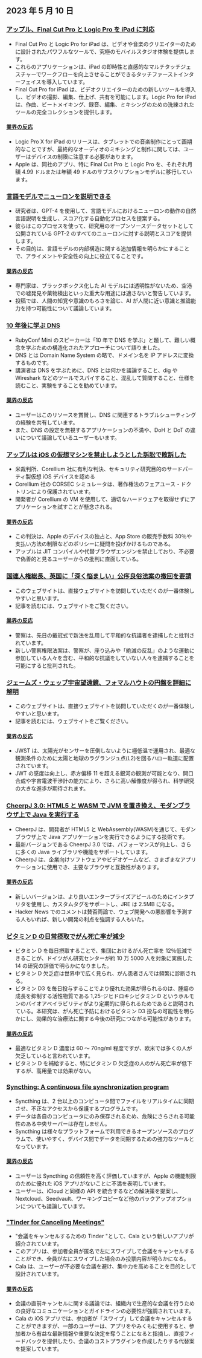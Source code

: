

<CallToAction />

<Steps>

## 2023 年 5 月 10 日

### [アップル、Final Cut Pro と Logic Pro を iPad に対応](https://www.apple.com/newsroom/2023/05/apple-brings-final-cut-pro-and-logic-pro-to-ipad/)

- Final Cut Pro と Logic Pro for iPad は、ビデオや音楽のクリエイターのために設計されたパワフルなツールで、究極のモバイルスタジオ体験を提供します。
- これらのアプリケーションは、iPad の即時性と直感的なマルチタッチジェスチャーでワークフローを向上させることができるタッチファーストインターフェイスを導入しています。
- Final Cut Pro for iPad は、ビデオクリエイターのための新しいツールを導入し、ビデオの撮影、編集、仕上げ、共有を可能にします。Logic Pro for iPad は、作曲、ビートメイキング、録音、編集、ミキシングのための洗練されたツールの完全コレクションを提供します。

#### [業界の反応](http://news.ycombinator.com/item?id=35873732)

- Logic Pro X for iPad のリリースは、タブレットでの音楽制作にとって画期的なことですが、最終的なオーディオのミキシングと制作に関しては、ユーザーはデバイスの制限に注意する必要があります。
- Apple は、同社のアプリ、特に Final Cut Pro と Logic Pro を、それぞれ月額 4.99 ドルまたは年額 49 ドルのサブスクリプションモデルに移行しています。

### [言語モデルでニューロンを説明できる](https://openai.com/research/language-models-can-explain-neurons-in-language-models)

- 研究者は、GPT-4 を使用して、言語モデルにおけるニューロンの動作の自然言語説明を生成し、スコア化する自動化プロセスを提案する。
- 彼らはこのプロセスを使って、研究用のオープンソースデータセットとして公開されている GPT-2 のすべてのニューロンに対する説明とスコアを提供します。
- その目的は、言語モデルの内部構造に関する追加情報を明らかにすることで、アライメントや安全性の向上に役立てることです。

#### [業界の反応](http://news.ycombinator.com/item?id=35877402)

- 専門家は、ブラックボックス化した AI モデルには透明性がないため、空港での嘘発見や薬物検出といった重大な用途には適さないと警告しています。
- 投稿では、人間の知覚や意識のもろさを論じ、AI が人間に近い意識と推論能力を持つ可能性について議論しています。

### [10 年後に学ぶ DNS](https://jvns.ca/blog/2023/05/08/new-talk-learning-dns-in-10-years/)

- RubyConf Mini のスピーカーは「10 年で DNS を学ぶ」と題して、難しい概念を学ぶための構造化されたアプローチについて語りました。
- DNS とは Domain Name System の略で、ドメイン名を IP アドレスに変換するものです。
- 講演者は DNS を学ぶために、DNS とは何かを議論すること、dig や Wireshark などのツールでスパイすること、混乱して質問すること、仕様を読むこと、実験をすることを勧めています。

#### [業界の反応](http://news.ycombinator.com/item?id=35870654)

- ユーザーはこのリソースを賞賛し、DNS に関連するトラブルシューティングの経験を共有しています。
- また、DNS の設定を無視するアプリケーションの不満や、DoH と DoT の違いについて議論しているユーザーもいます。

### [アップルは iOS の仮想マシンを禁止しようとした訴訟で敗訴した](https://www.techradar.com/news/apple-just-lost-its-lawsuit-trying-to-ban-ios-virtual-machines)

- 米裁判所、Corellium 社に有利な判決、セキュリティ研究目的のサードパーティ製仮想 iOS デバイスを認める
- Corellium 社の CORSEC シミュレータは、著作権法のフェアユース・ドクトリンにより保護されています。
- 開発者が Corellium の VM を使用して、適切なハードウェアを取得せずにアプリケーションを試すことが懸念される。

#### [業界の反応](http://news.ycombinator.com/item?id=35880466)

- この判決は、Apple のデバイスの独占と、App Store の販売手数料 30％や支払い方法の制限などのポリシーに疑問を投げかけるものである。
- アップルは JIT コンパイルや代替ブラウザエンジンを禁止しており、不必要で偽善的と見るユーザーからの批判に直面している。

### [国連人権総長、英国に「深く悩ましい」公序良俗法案の撤回を要請](https://www.ohchr.org/en/press-releases/2023/04/un-human-rights-chief-urges-uk-reverse-deeply-troubling-public-order-bill)

- このウェブサイトは、直接ウェブサイトを訪問していただくのが一番体験しやすいと思います。
- 記事を読むには、ウェブサイトをご覧ください。

#### [業界の反応](http://news.ycombinator.com/item?id=35871394)

- 警察は、先日の戴冠式で新法を乱用して平和的な抗議者を逮捕したと批判されています。
- 新しい警察権限法案は、警察が、座り込みや「絶滅の反乱」のような運動に参加している人々を含む、平和的な抗議をしていない人々を逮捕することを可能にすると批判された。

### [ジェームズ・ウェッブ宇宙望遠鏡、フォマルハウトの円盤を詳細に解明](https://skyandtelescope.org/astronomy-news/the-james-webb-space-telescope-reveals-fomalhauts-disk-in-unprecedented-detail/)

- このウェブサイトは、直接ウェブサイトを訪問していただくのが一番体験しやすいと思います。
- 記事を読むには、ウェブサイトをご覧ください。

#### [業界の反応](http://news.ycombinator.com/item?id=35874704)

- JWST は、太陽光がセンサーを圧倒しないように極低温で運用され、最適な観測条件のために太陽と地球のラグランジュ点(L2)を回るハロー軌道に配置されています。
- JWT の感度は向上し、赤方偏移 11 を超える銀河の観測が可能となり、開口合成や宇宙電波干渉計の能力により、さらに高い解像度が得られ、科学研究の大きな進歩が期待されます。

### [CheerpJ 3.0: HTML5 と WASM で JVM を置き換え、モダンブラウザ上で Java を実行する](https://leaningtech.com/announcing-cheerpj-3-0-a-jvm-replacement-in-html5-and-webassembly-to-run-java-applications-and-applets-on-modern-browsers/)

- CheerpJ は、開発者が HTML5 と WebAssembly(WASM)を通じて、モダンブラウザ上で Java アプリケーションを実行できるようにする技術です。
- 最新バージョンである CheerpJ 3.0 では、パフォーマンスが向上し、さらに多くの Java ライブラリや機能をサポートしています。
- CheerpJ は、企業向けソフトウェアやビデオゲームなど、さまざまなアプリケーションに使用でき、主要なブラウザと互換性があります。

#### [業界の反応](http://news.ycombinator.com/item?id=35873552)

- 新しいバージョンは、より良いエンタープライズアピールのためにインタプリタを使用し、カスタムタグをサポートし、JRE は 2.5MB になる。
- Hacker News でのコメントは賛否両論で、ウェブ開発への悪影響を予測する人もいれば、新しい開発の利点を強調する人もいた。

### [ビタミン D の日常摂取でがん死亡率が減少](https://www.dkfz.de/en/presse/pressemitteilungen/2023/dkfz-pm-23-27-Reduced-cancer-mortality-with-daily-vitamin-D-intake.php)

- ビタミン D を毎日摂取することで、集団におけるがん死亡率を 12％低減できることが、ドイツがん研究センターが約 10 万 5000 人を対象に実施した 14 の研究の評価で明らかになりました。
- ビタミン D 欠乏症は世界中で広く見られ、がん患者さんでは頻繁に診断される。
- ビタミン D3 を毎日投与することでより優れた効果が得られるのは、腫瘍の成長を抑制する活性物質である 1,25-ジヒドロキシビタミン D というホルモンのバイオアベイラビリティがより定期的に得られるためであると説明されている。本研究は、がん死亡予防におけるビタミン D3 投与の可能性を明らかにし、効果的な治療法に関する今後の研究につながる可能性があります。

#### [業界の反応](http://news.ycombinator.com/item?id=35876062)

- 最適なビタミン D 濃度は 60 ～ 70ng/ml 程度ですが、欧米では多くの人が欠乏していると言われています。
- ビタミン D を補給すると、特にビタミン D 欠乏症の人のがん死亡率が低下するが、高用量では効果がない。

### [Syncthing: A continuous file synchronization program](https://syncthing.net/)

- Syncthing は、2 台以上のコンピュータ間でファイルをリアルタイムに同期させ、不正なアクセスから保護するプログラムです。
- データは各自のコンピュータにのみ保存されるため、危険にさらされる可能性のある中央サーバーは存在しません。
- Syncthing は様々なプラットフォームで利用できるオープンソースのプログラムで、使いやすく、デバイス間でデータを同期するための強力なツールとなっています。

#### [業界の反応](http://news.ycombinator.com/item?id=35879039)

- ユーザーは Syncthing の信頼性を高く評価していますが、Apple の機能制限のために優れた iOS アプリがないことに不満を表明しています。
- ユーザーは、iCloud と同様の API を統合するなどの解決策を提案し、Nextcloud、Seedvault、ワーキングコピーなど他のバックアップオプションについても議論しています。

### ["Tinder for Canceling Meetings"](https://meetcala.com/)

- "会議をキャンセルするための Tinder "として、Cala という新しいアプリが紹介されています。
- このアプリは、参加者全員が匿名で左にスワイプして会議をキャンセルすることができ、全員が左にスワイプした場合のみ投票内容が明らかになる。
- Cala は、ユーザーが不必要な会議を避け、集中力を高めることを目的として設計されています。

#### [業界の反応](http://news.ycombinator.com/item?id=35868685)

- 会議の直前キャンセルに関する議論では、組織内で生産的な会議を行うための良好なコミュニケーションとガイドラインの必要性が強調されています。
- Cala の iOS アプリでは、参加者が「スワイプ」して会議をキャンセルすることができますが、一部のユーザーは、アプリをやみくもに使用すると、参加者から有益な最新情報や重要な決定を奪うことになると指摘し、直接フィードバックを提供したり、会議のコストプラグインを作成したりする代替案を提案しています。

</Steps>

